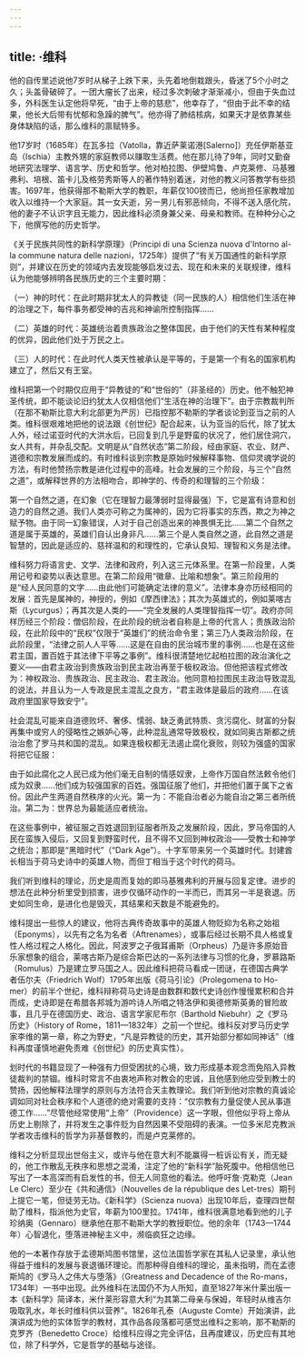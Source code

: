 ```yaml
---
---
---
```

title: ·维科
---




他的自传里述说他7岁时从梯子上跌下来，头先着地倒栽跟头，昏迷了5个小时之久；头盖骨破碎了。一团大瘤长了出来，经过多次刺破才渐渐减小，但由于失血过多，外科医生认定他将早死，“由于上帝的慈悲”，他幸存了，“但由于此不幸的结果，他长大后带有忧郁和急躁的脾气”。他亦得了肺结核病，如果天才是依靠某些身体缺陷的话，那么维科的禀赋特多。

他17岁时（1685年）在瓦多拉（Vatolla，靠近萨莱诺港[Salerno]）充任伊斯基亚岛（Ischia）主教外甥的家庭教师以赚取生活费。他在那儿待了9年，同时又勤奋地研究法理学、语言学、历史和哲学。他对柏拉图、伊壁鸠鲁、卢克莱修、马基雅弗利、培根、笛卡儿及格劳秀斯等人的著作特别着迷，对他的教义问答教学有些损害。1697年，他获得那不勒斯大学的教职，年薪仅100镑而已，他尚担任家教增加收入以维持一个大家庭。其一女夭逝，另一男儿有邪恶倾向，不得不送入感化院，他的妻子不认识字且无能力，因此维科必须身兼父亲、母亲和教师。在种种分心之下，他撰写他的历史哲学。

《关于民族共同性的新科学原理》（Principi di una Scienza nuova d'Intorno al-la commune natura delle nazioni，1725年）提供了“有关万国通性的新科学原则”，并建议在历史的领域内去发现能够启发过去、现在和未来的关联规律，维科认为他能够辨明各民族历史的三个主要时期：

（一）神的时代：在此时期非犹太人的异教徒（同一民族的人）相信他们生活在神的治理之下，每件事务都受神的吉兆和神谕所控制指挥……

（二）英雄的时代：英雄统治着贵族政治之整体国民，由于他们的天性有某种程度的优异，因此他们处于万民之上。

（三）人的时代：在此时代人类天性被承认是平等的，于是第一个有名的国家机构建立了，然后又有王室。



维科把第一个时期仅应用于“异教徒的”和“世俗的”（非圣经的）历史。他不触犯神圣传统，即不能谈论旧约犹太人仅相信他们“生活在神的治理下”。由于宗教裁判所（在那不勒斯比意大利北部更为严厉）已指控那不勒斯的学者谈论到亚当之前的人类。维科很艰难地把他的说法跟《创世纪》配合起来，认为亚当的后代，除了犹太人外，经过诺亚时代的大洪水后，已回复到几乎是野蛮的状况了，他们居住洞穴，女人共有，并杂乱交配。文明是从“自然状态”第二阶段，经由家庭、农业、财产、道德和宗教发展而成的。有时维科谈到宗教是原始时候解释事物、信仰灵魂学说的方法，有时他赞扬宗教是进化过程中的高峰。社会发展的三个阶段，与三个“自然之道”，或解释世界的方法相吻合，即神学的、传奇的和理智的三个阶级：

第一个自然之道，在幻象（它在理智力最薄弱时显得最强）下，它是富有诗意和创造力的自然之道。我们人类亦可称之为属神的，因为它将事实的东西，欺之为神之赋予物。由于同一幻象错误，人对于自己创造出来的神畏惧无比……第二个自然之道是属于英雄的，英雄们自认出身非凡……第三个是人类自然之道，此自然之道是智慧的，因此是适应的、慈祥温和的和理性的，它承认良知、理智和义务是法律。



维科努力将语言史、文学、法律和政府，列入这三元体系里。在第一阶段里，人类用记号和姿势以表达意思。在第二阶段用“徽章、比喻和想象”。第三阶段用的是“经人民同意的文字……由此他们可能确定法律的意义”。法律本身亦历经相同的发展：首先是属神的，神授的，例如《摩西律法》；其次为英雄式的，例如莱喀古斯（Lycurgus）；再其次是人类的——“完全发展的人类理智指挥一切”。政府亦同样历经三个阶段：僧侣阶段，在此阶段的统治者自称是上帝的代言人；贵族政治阶段，在此阶段中的“民权”仅限于“英雄们”的统治命令里；第三乃人类政治阶段，在此阶段里，“法律之前人人平等……这是在自由的民治城市里的事例……也是在这些君主国，置百姓于其法律下平等之事例”。维科很清楚地忆起柏拉图的政治演化之要义——由君主政治到贵族政治到民主政治再至于极权政治。但他把该程式修改为：神权政治、贵族政治、民主政治、君主政治。他同意柏拉图民主政治导致混乱的说法，并且认为一人专政是民主混乱之良方，“君主政体是最后的政府……在该政府里国家导致安宁”。

社会混乱可能来自道德败坏、奢侈、懦弱、缺乏勇武特质、贪污腐化、财富的分裂再集中或穷人的侵略性之嫉妒心等，此种混乱通常导致极权，就如同奥古斯都之统治治愈了罗马共和国的混乱。如果连极权都无法遏止腐化衰败，则较为强盛的国家将把它征服：

由于如此腐化之人民已成为他们毫无自制的情感奴隶，上帝作万国自然法敕令他们成为奴隶……他们成为较强国家的百姓。强国征服了他们，并把他们置于属下之省份。因此产生两道自然秩序的火光。第一为：不能自治者必为能自治之第三者所统治。第二为：世界总为最能适应者统治。



在这些事例中，被征服之百姓退回到征服者所及之发展阶段，因此，罗马帝国的人民在蛮族入侵后，又回复到野蛮时代，且不得不又回到神权政治——受教士和神学之统治；那即是“黑暗时代”（“Dark Age”）。十字军带来另一个英雄时代。封建酋长相当于荷马史诗中的英雄人物，而但丁相当于这个时代的荷马。

我们听到维科的理论，历史是周而复始的即马基雅弗利的开展与回复定律。进步的想法在此种分析里受到损害，进步仅循环动作的一半而已，而其另一半是衰退。历史如同生命，是进化也是毁灭，其结果和天数是不能避免的。

维科提出一些惊人的建议，他将古典传奇故事中的英雄人物贬抑为名称之始祖（Eponyms），以先有之名为名者（Aftrenames），或事后经过长期不具人格或复性人格过程之人格化。因此，阿波罗之子俄耳甫斯（Orpheus）乃是许多原始音乐家想象的组合，莱喀古斯乃是综合斯巴达的一系列法律与习惯的化身，罗慕路斯（Romulus）乃是建立罗马国之人。因此维科把荷马看成一团谜，在德国古典学者伍尔夫（Friedrich Wolf）1795年出版《荷马引论》（Prolegomena to Ho-mer）的前半个世纪，维科辩称荷马史诗是由数群和数代史诗创作慢慢累积和合并而成，史诗即是在希腊各邦城为游吟诗人所唱之特洛伊和奥德修斯英勇的冒险故事，且几乎在德国历史、政治、语言学家尼布尔（Barthold Niebuhr）之《罗马历史》（History of Rome，1811—1832年）之前一个世纪。维科反对罗马历史学家李维的第一章，称之为野史，“凡是异教徒的历史，其开始部分都如同神话”（维科再度谨慎地避免责难《创世纪》的历史真实性）。

划时代的书籍显现了一种强有力但受困扰的心境，致力形成基本观念而免陷入异教徒裁判的禁锢。维科时常言不由衷地声称对教会的忠诚，且他感到他应受到教士的赞扬，因他解释法理学的原则与方法符合天主教理论。我们听到他对宗教的真诚论调如同对社会秩序和个人道德的绝对需要的支持：“仅宗教有力量促使人民从事道德工作……”尽管他经常使用“上帝”（Providence）这一字眼，但他似乎将上帝从历史上剔除了，并将发生之事件贬为自然因果不受阻碍的表演。一位多米尼克教派学者攻击维科的哲学为非基督教的，而是卢克莱修的。

维科之分析显现出世俗主义，或许与他在意大利不能赢得一桩诉讼有关，而无疑的，他工作散乱无秩序和思想之混淆，注定了他的“新科学”胎死腹中。他相信他已写出了一本高深而有启发性的书，但无人同意他的看法。他呼吁詹·克勒克（Jean Le Clerc）至少在《共和通信》（Nouvelles de la république des Let-tres）期刊上提它一笔，但徒劳无功。《新科学》（Scienza nuova）出现10年后，查理四世帮助了维科，指派他为史官，年薪为100里拉。1741年，维科很满意地看到他的儿子珍纳奥（Gennaro）继承他在那不勒斯大学的教授职位。他的余年（1743—1744年）心智退化，堕落进神秘主义中，濒临疯狂之边缘。

他的一本著作存放于孟德斯鸠图书馆里，这位法国哲学家在其私人记录里，承认他得益于维科的发展与衰退循环理论。而那种得自维科的理论，虽未指明，而在孟德斯鸠的《罗马人之伟大与堕落》（Greatness and Decadence of the Ro-mans，1734年）一书中出现。此外维科在法国仍不为人所知，直至1827年米什莱出版一本《新科学》简译本，米什莱形容意大利“为其第二母亲与保姆，年轻时从维吉尔吸取乳水，年长时维科供以营养”。1826年孔泰（Auguste Comte）开始演讲，此演讲成为他的实体哲学的教材，其作品各段落都可感觉出维科之影响，那不勒斯的克罗齐（Benedetto Croce）给维科应得之完全评估，且再度建议，历史应有其地位，除了科学外，它是哲学的基础与途径。